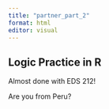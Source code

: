 ```yaml
---
title: "partner_part_2"
format: html
editor: visual
---
```


## Logic Practice in R

Almost done with EDS 212!

Are you from Peru?
